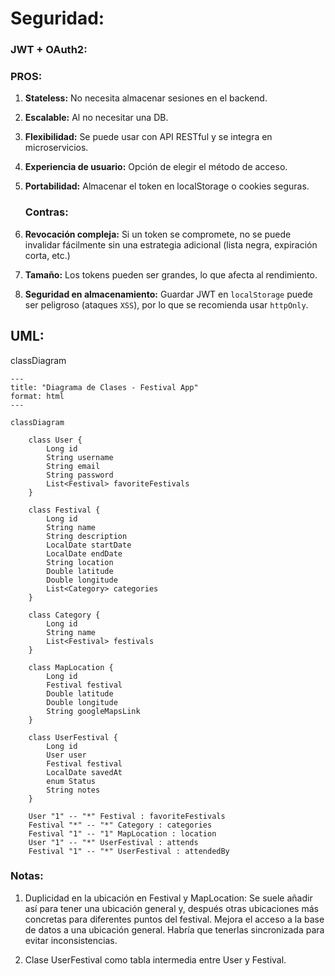 # Seguridad:

### JWT + OAuth2:

### PROS:

1. **Stateless:** No necesita almacenar sesiones en el backend.

2. **Escalable:** Al no necesitar una DB.

3. **Flexibilidad:** Se puede usar con API RESTful y se integra en microservicios.

4. **Experiencia de usuario:** Opción de elegir el método de acceso.

5. **Portabilidad:** Almacenar el token en localStorage o cookies seguras.
   
   ### Contras:

1. **Revocación compleja:** Si un token se compromete, no se puede invalidar fácilmente sin una estrategia adicional (lista negra, expiración corta, etc.)

2. **Tamaño:** Los tokens pueden ser grandes, lo que afecta al rendimiento.

3. **Seguridad en almacenamiento:** Guardar JWT en `localStorage` puede ser peligroso (ataques `XSS`), por lo que se recomienda usar `httpOnly`.



## UML:

classDiagram
``` {mermaid}
---
title: "Diagrama de Clases - Festival App"
format: html
---

classDiagram

    class User {
        Long id
        String username
        String email
        String password
        List<Festival> favoriteFestivals
    }

    class Festival {
        Long id
        String name
        String description
        LocalDate startDate
        LocalDate endDate
        String location
        Double latitude
        Double longitude
        List<Category> categories
    }

    class Category {
        Long id
        String name
        List<Festival> festivals
    }

    class MapLocation {
        Long id
        Festival festival
        Double latitude
        Double longitude
        String googleMapsLink
    }

    class UserFestival {
        Long id
        User user
        Festival festival
        LocalDate savedAt
        enum Status
        String notes
    }

    User "1" -- "*" Festival : favoriteFestivals
    Festival "*" -- "*" Category : categories
    Festival "1" -- "1" MapLocation : location
    User "1" -- "*" UserFestival : attends
    Festival "1" -- "*" UserFestival : attendedBy
```

### Notas:

1. Duplicidad en la ubicación en Festival y MapLocation: Se suele añadir así para tener una ubicación general y, después otras ubicaciones más concretas para diferentes puntos del festival. Mejora el acceso a la base de datos a una ubicación general. Habría que tenerlas sincronizada para evitar inconsistencias.

2. Clase UserFestival como tabla intermedia entre User y Festival.
